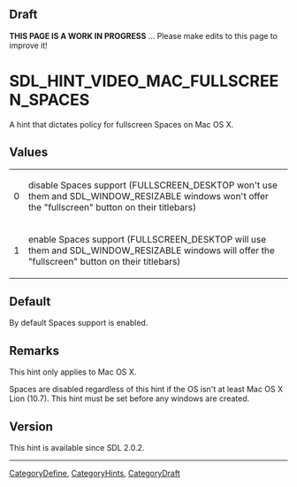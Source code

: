 <!-- # page was renamed from SDL_HINT_VIDEO_FULLSCREEN_SPACES -->
== Draft ==

'''THIS PAGE IS A WORK IN PROGRESS''' ... Please make edits to this page to improve it!


<!-- #*^*^*^*^*See https://wiki.libsdl.org/SGEnumerations for details on editing this page*^*^*^*^* -->


= SDL_HINT_VIDEO_MAC_FULLSCREEN_SPACES =
A hint that dictates policy for fullscreen Spaces on Mac OS X.




== Values ==
{|
|0
|disable Spaces support (FULLSCREEN_DESKTOP won't use them and SDL_WINDOW_RESIZABLE windows won't offer the "fullscreen" button on their titlebars)
|-
|1
|enable Spaces support (FULLSCREEN_DESKTOP will use them and SDL_WINDOW_RESIZABLE windows will offer the "fullscreen" button on their titlebars)
|}


== Default ==
By default Spaces support is enabled.



== Remarks ==
This hint only applies to Mac OS X.

Spaces are disabled regardless of this hint if the OS isn't at least Mac OS X Lion (10.7). This hint must be set before any windows are created.

== Version ==
This hint is available since SDL 2.0.2.

----
[[CategoryDefine]], [[CategoryHints]], [[CategoryDraft]]
<!-- #See the Style Guide for instructions on editing the footer. -->
